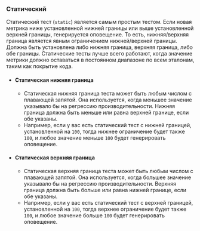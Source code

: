 ### Статический

Статический тест (`static`) является самым простым тестом.
Если новая метрика ниже установленной нижней границы или выше установленной верхней границы, генерируется оповещение.
То есть, нижняя/верхняя граница является явным ограничением нижней/верхней границы.
Должна быть установлена либо нижняя граница, верхняя граница, либо обе границы.
Статические тесты лучше всего работают, когда значение метрики должно оставаться в постоянном диапазоне по всем эталонам,
таким как покрытие кода.

- #### Статическая нижняя граница
  - Статическая нижняя граница теста может быть любым числом с плавающей запятой.
Она используется, когда меньшее значение указывало бы на регрессию производительности.
Нижняя граница должна быть меньше или равна верхней границе, если обе указаны.
  - Например, если у вас есть статический тест с нижней границей, установленной на `100`,
тогда нижнее ограничение будет также `100`, и
любое значение меньше `100` будет генерировать оповещение.
- #### Статическая верхняя граница
  - Статическая верхняя граница теста может быть любым числом с плавающей запятой.
Она используется, когда большее значение указывало бы на регрессию производительности.
Верхняя граница должна быть больше или равна нижней границе, если обе указаны.
  - Например, если у вас есть статический тест с верхней границей, установленной на `100`,
тогда верхнее ограничение будет также `100`, и
любое значение больше `100` будет генерировать оповещение.